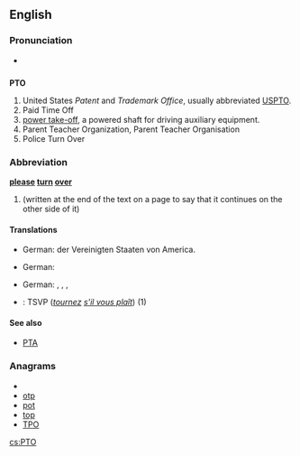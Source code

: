 ==English==

===Pronunciation===
*{{audio|en-us-PTO.ogg|Audio (US)}}

==={{initialism}}===
'''PTO'''

# United States ''Patent'' and ''Trademark Office'', usually abbreviated [[USPTO]].
# Paid Time Off
# [[power take-off]], a powered shaft for driving auxiliary equipment.
# Parent Teacher Organization, Parent Teacher Organisation
# Police Turn Over

===Abbreviation===
'''[[please]] [[turn]] [[over]]''' 
# (written at the end of the text on a page to say that it continues on the other side of it)

====Translations====
{{trans-top|United States Patent and Trademark Office}}
* German: {{t+|de|Patentamt|n}} der Vereinigten Staaten von America.
{{trans-mid}}
{{trans-bottom}}

{{trans-top|powered shaft for driving auxiliary equipment}}
* German: {{t+|de|Zapfwelle|f}}
{{trans-mid}}
{{trans-bottom}}

{{trans-top|Parent Teacher Organization}}
* German: {{t+|de|Elternvertretung|f}}, {{t+|de|Elternbeirat|m}}, {{t+|de|Elternausschuss|m}}, {{t+|de|Elternpflegschaft|f}}
{{trans-mid}}
{{trans-bottom}}

{{checktrans-top}}
*{{ttbc|French}}: TSVP (''[[tourner|tournez]] [[s'il vous plaît]]'') (1)
{{checktrans-mid}}
{{checktrans-bottom}}

====See also====
* [[PTA]]

===Anagrams===
* {{alphagram|[[opt#English|opt]]}} 
* [[otp#English|otp]]
* [[pot#English|pot]]
* [[top#English|top]]
* [[TPO#English|TPO]]

[[cs:PTO]]